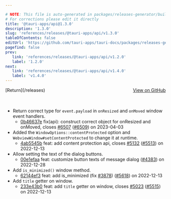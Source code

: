```yaml
---

# NOTE: This file is auto-generated in packages/releases-generator/build.ts
# For corrections please edit it directly
title: '@tauri-apps/api@1.3.0'
description: '1.3.0'
slug: 'references/releases/@tauri-apps/api/v1.3.0'
tableOfContents: false
editUrl: 'https://github.com/tauri-apps/tauri-docs/packages/releases-generator/build.ts'
pagefind: false
prev:
   link: 'references/releases/@tauri-apps/api/v1.2.0'
   label: '1.2.0'
next:
   link: 'references/releases/@tauri-apps/api/v1.4.0'
   label: 'v1.4.0'
---
```


			

<ReleaseSidebar slug="references/releases/@tauri-apps/api"  packageName="@tauri-apps/api" />

<div style="margin-bottom:3rem; display: flex; justify-content: space-between; align-items: center"><span>[Return](/releases)</span><span><a href="https://github.com/tauri-apps/tauri/releases/tag/@tauri-apps/api-v1.3.0">View on GitHub</a></span></div>

- Return correct type for `event.payload` in `onResized` and `onMoved` window event handlers.
  - [0b46637e](https://www.github.com/tauri-apps/tauri/commit/0b46637ebaba54403afa32a1cb466f09df2db999) fix(api): construct correct object for onResized and onMoved, closes [#6507](https://www.github.com/tauri-apps/tauri/pull/6507) ([#6509](https://www.github.com/tauri-apps/tauri/pull/6509)) on 2023-04-03
- Added the `WindowOptions::contentProtected` option and `WebviewWindow#setContentProtected` to change it at runtime.
  - [4ab5545b](https://www.github.com/tauri-apps/tauri/commit/4ab5545b7a831c549f3c65e74de487ede3ab7ce5) feat: add content protection api, closes [#5132](https://www.github.com/tauri-apps/tauri/pull/5132) ([#5513](https://www.github.com/tauri-apps/tauri/pull/5513)) on 2022-12-13
- Allow setting the text of the dialog buttons.
  - [00e1efaa](https://www.github.com/tauri-apps/tauri/commit/00e1efaa9b33876d41dd360624b69971e70d3856) feat: customize button texts of message dialog ([#4383](https://www.github.com/tauri-apps/tauri/pull/4383)) on 2022-12-28
- Add `is_minimized()` window method.
  - [62144ef3](https://www.github.com/tauri-apps/tauri/commit/62144ef3be63b237869e511826edfb938e2c7174) feat: add is_minimized (fix [#3878](https://www.github.com/tauri-apps/tauri/pull/3878)) ([#5618](https://www.github.com/tauri-apps/tauri/pull/5618)) on 2022-12-13
- Add `title` getter on window.
  - [233e43b0](https://www.github.com/tauri-apps/tauri/commit/233e43b0c34fada1ca025378533a0b76931a6540) feat: add `title` getter on window, closes [#5023](https://www.github.com/tauri-apps/tauri/pull/5023) ([#5515](https://www.github.com/tauri-apps/tauri/pull/5515)) on 2022-12-13

